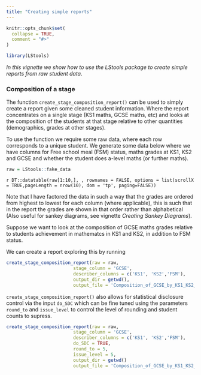 ```yaml
---
title: "Creating simple reports"
---
```


```r
knitr::opts_chunk$set(
  collapse = TRUE,
  comment = "#>"
)
```

```r
library(LStools)
```

*In this vignette we show how to use the LStools package to create simple reports from raw student data*.


### Composition of a stage 

The function `create_stage_composition_report()` can be used to simply create a report given some cleaned student information. Where the report concentrates on a single stage (KS1 maths, GCSE maths, etc) and looks at the composition of the students at that stage relative to other quantities (demographics, grades at other stages). 

To use the function we require some raw data, where each row corresponds to a unique student. We generate some data below where we have columns for Free school meal (FSM) status, maths grades at KS1, KS2 and GCSE and whether the student does a-level maths (or further maths).

```r
raw = LStools::fake_data
```

`r DT::datatable(raw[1:10,], , rownames = FALSE, options = list(scrollX = TRUE,pageLength = nrow(10), dom = 'tp', paging=FALSE))`

Note that I have factored the data in such a way that the grades are ordered from highest to lowest for each column (where applicable), this is such that in the report the grades are shown in that order rather than alphabetical (Also useful for sankey diagrams, see vignette *Creating Sankey Diagrams*).

Suppose we want to look at the composition of GCSE maths grades relative to students achievement in mathematcs in KS1 and KS2, in addition to FSM status. 

We can create a report exploring this by running

```r
create_stage_composition_report(raw = raw,
                         stage_column = 'GCSE',
                         describer_columns = c('KS1', 'KS2','FSM'),
                         output_dir = getwd(),
                         output_file = 'Composition_of_GCSE_by_KS1_KS2_FSM.html')

```

`create_stage_composition_report()` also allows for statistical disclosure control via the input `do_SDC` which can be fine tuned using the parameters `round_to` and `issue_level` to control the level of rounding and student counts to supress.

```r
create_stage_composition_report(raw = raw,
                         stage_column = 'GCSE',
                         describer_columns = c('KS1', 'KS2','FSM'),
                         do_SDC = TRUE,
                         round_to = 5,
                         issue_level = 5,
                         output_dir = getwd() 
                         output_file = 'Composition_of_GCSE_by_KS1_KS2_FSM_with_SDC.html')

```
